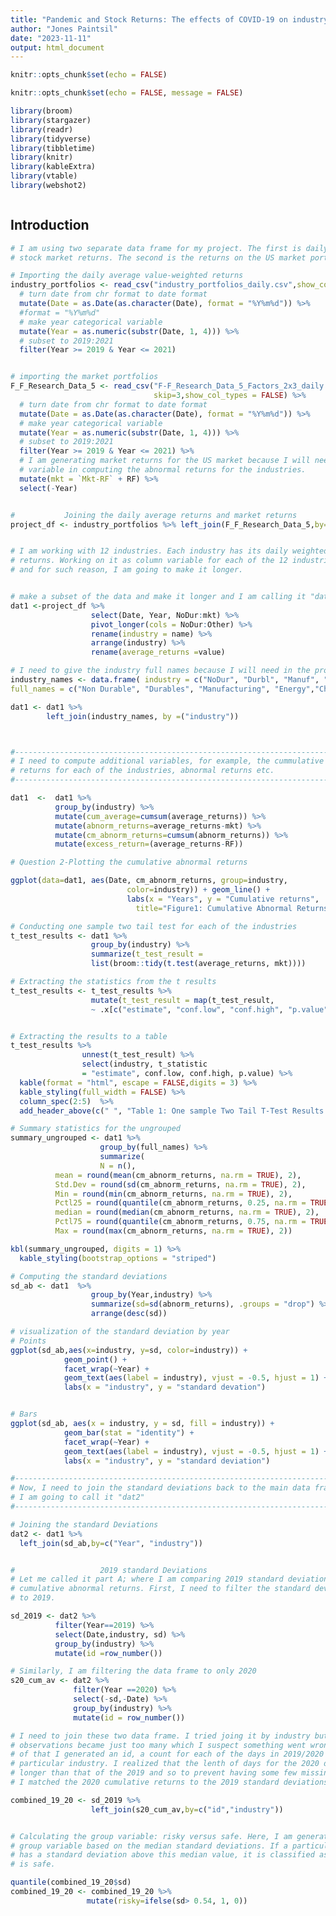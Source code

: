 ```yaml
---
title: "Pandemic and Stock Returns: The effects of COVID-19 on industry profitability and investor attitudes towards risk"
author: "Jones Paintsil"
date: "2023-11-11"
output: html_document
---
```


```r
knitr::opts_chunk$set(echo = FALSE)
```

```r
knitr::opts_chunk$set(echo = FALSE, message = FALSE)

library(broom)
library(stargazer)
library(readr)
library(tidyverse)
library(tibbletime)
library(knitr)
library(kableExtra)
library(vtable)
library(webshot2)



```

## Introduction




```r

# I am using two separate data frame for my project. The first is daily average
# stock market returns. The second is the returns on the US market portfolio.

# Importing the daily average value-weighted returns
industry_portfolios <- read_csv("industry_portfolios_daily.csv",show_col_types = FALSE) %>%
  # turn date from chr format to date format
  mutate(Date = as.Date(as.character(Date), format = "%Y%m%d")) %>%
  #format = "%Y%m%d"                  
  # make year categorical variable
  mutate(Year = as.numeric(substr(Date, 1, 4))) %>%
  # subset to 2019:2021
  filter(Year >= 2019 & Year <= 2021) 


# importing the market portfolios
F_F_Research_Data_5 <- read_csv("F-F_Research_Data_5_Factors_2x3_daily.CSV", 
                                skip=3,show_col_types = FALSE) %>%
  # turn date from chr format to date format
  mutate(Date = as.Date(as.character(Date), format = "%Y%m%d")) %>%
  # make year categorical variable
  mutate(Year = as.numeric(substr(Date, 1, 4))) %>%
  # subset to 2019:2021
  filter(Year >= 2019 & Year <= 2021) %>% 
  # I am generating market returns for the US market because I will need this 
  # variable in computing the abnormal returns for the industries.
  mutate(mkt = `Mkt-RF` + RF) %>%
  select(-Year)


#           Joining the daily average returns and market returns
project_df <- industry_portfolios %>% left_join(F_F_Research_Data_5,by="Date")


# I am working with 12 industries. Each industry has its daily weighted average
# returns. Working on it as column variable for each of the 12 industries is tedious
# and for such reason, I am going to make it longer.


# make a subset of the data and make it longer and I am calling it "dat1"
dat1 <-project_df %>% 
                  select(Date, Year, NoDur:mkt) %>% 
                  pivot_longer(cols = NoDur:Other) %>%
                  rename(industry = name) %>%
                  arrange(industry) %>% 
                  rename(average_returns =value) 

# I need to give the industry full names because I will need in the process
industry_names <- data.frame( industry = c("NoDur", "Durbl", "Manuf", "Enrgy", "Chems", "BusEq", "Telcm", "Utils", "Shops", "Hlth", "Money", "Other"),  
full_names = c("Non Durable", "Durables", "Manufacturing", "Energy","Chemicals & Apllied product", "Busisness & Equipment", "Telecommunication", "Utilities", "Shops", "Healthcare,Medical Equipment","Finance", "Other"))

dat1 <- dat1 %>% 
        left_join(industry_names, by =("industry"))



#--------------------------------------------------------------------------------
# I need to compute additional variables, for example, the cummulative average
# returns for each of the industries, abnormal returns etc.
#-------------------------------------------------------------------------------

dat1  <-  dat1 %>%
          group_by(industry) %>%
          mutate(cum_average=cumsum(average_returns)) %>% 
          mutate(abnorm_returns=average_returns-mkt) %>%
          mutate(cm_abnorm_returns=cumsum(abnorm_returns)) %>% 
          mutate(excess_return=(average_returns-RF))

```


```r
# Question 2-Plotting the cumulative abnormal returns

ggplot(data=dat1, aes(Date, cm_abnorm_returns, group=industry,
                          color=industry)) + geom_line() + 
                          labs(x = "Years", y = "Cumulative returns",
                            title="Figure1: Cumulative Abnormal Returns")
```




```r

# Conducting one sample two tail test for each of the industries
t_test_results <- dat1 %>%
                  group_by(industry) %>%
                  summarize(t_test_result = 
                  list(broom::tidy(t.test(average_returns, mkt))))

# Extracting the statistics from the t results
t_test_results <- t_test_results %>%
                  mutate(t_test_result = map(t_test_result, 
                  ~ .x[c("estimate", "conf.low", "conf.high", "p.value")]))


# Extracting the results to a table
t_test_results %>%
                unnest(t_test_result) %>%
                select(industry, t_statistic 
                = "estimate", conf.low, conf.high, p.value) %>%
  kable(format = "html", escape = FALSE,digits = 3) %>%
  kable_styling(full_width = FALSE) %>%
  column_spec(2:5)  %>% 
  add_header_above(c(" ", "Table 1: One sample Two Tail T-Test Results for each Industry" = 4))

# Summary statistics for the ungrouped
summary_ungrouped <- dat1 %>%
                    group_by(full_names) %>%
                    summarize(
                    N = n(),
          mean = round(mean(cm_abnorm_returns, na.rm = TRUE), 2),
          Std.Dev = round(sd(cm_abnorm_returns, na.rm = TRUE), 2),
          Min = round(min(cm_abnorm_returns, na.rm = TRUE), 2),
          Pctl25 = round(quantile(cm_abnorm_returns, 0.25, na.rm = TRUE), 2),
          median = round(median(cm_abnorm_returns, na.rm = TRUE), 2),
          Pctl75 = round(quantile(cm_abnorm_returns, 0.75, na.rm = TRUE), 2),
          Max = round(max(cm_abnorm_returns, na.rm = TRUE), 2))  

kbl(summary_ungrouped, digits = 1) %>% 
  kable_styling(bootstrap_options = "striped")  

```






```r
# Computing the standard deviations
sd_ab <- dat1  %>%
                  group_by(Year,industry) %>%
                  summarize(sd=sd(abnorm_returns), .groups = "drop") %>% 
                  arrange(desc(sd))

# visualization of the standard deviation by year
# Points
ggplot(sd_ab,aes(x=industry, y=sd, color=industry)) +
            geom_point() +
            facet_wrap(~Year) +
            geom_text(aes(label = industry), vjust = -0.5, hjust = 1) +
            labs(x = "industry", y = "standard devation")


# Bars
ggplot(sd_ab, aes(x = industry, y = sd, fill = industry)) +
            geom_bar(stat = "identity") +
            facet_wrap(~Year) +
            geom_text(aes(label = industry), vjust = -0.5, hjust = 1) +
            labs(x = "industry", y = "standard deviation")

```















```r

#-------------------------------------------------------------------------------
# Now, I need to join the standard deviations back to the main data frame and 
# I am going to call it "dat2"
#-------------------------------------------------------------------------------

# Joining the standard Deviations
dat2 <- dat1 %>% 
  left_join(sd_ab,by=c("Year", "industry"))


#                   2019 standard Deviations
# Let me called it part A; where I am comparing 2019 standard deviations to 2020
# cumulative abnormal returns. First, I need to filter the standard deviations
# to 2019. 

sd_2019 <- dat2 %>%
          filter(Year==2019) %>%
          select(Date,industry, sd) %>% 
          group_by(industry) %>% 
          mutate(id =row_number())

# Similarly, I am filtering the data frame to only 2020 
s20_cum_av <- dat2 %>%
              filter(Year ==2020) %>%
              select(-sd,-Date) %>% 
              group_by(industry) %>% 
              mutate(id = row_number())

# I need to join these two data frame. I tried joing it by industry but the 
# observations became just too many which I suspect something went wrong. Because
# of that I generated an id, a count for each of the days in 2019/2020 for a 
# particular industry. I realized that the lenth of days for the 2020 data frame is 
# longer than that of the 2019 and so to prevent having some few missing observation
# I matched the 2020 cumulative returns to the 2019 standard deviations.

combined_19_20 <- sd_2019 %>% 
                  left_join(s20_cum_av,by=c("id","industry"))


# Calculating the group variable: risky versus safe. Here, I am generating a 
# group variable based on the median standard deviations. If a particular industry
# has a standard deviation above this median value, it is classified as risky, else,
# is safe.

quantile(combined_19_20$sd)
combined_19_20 <- combined_19_20 %>%
                 mutate(risky=ifelse(sd> 0.54, 1, 0))

```



















